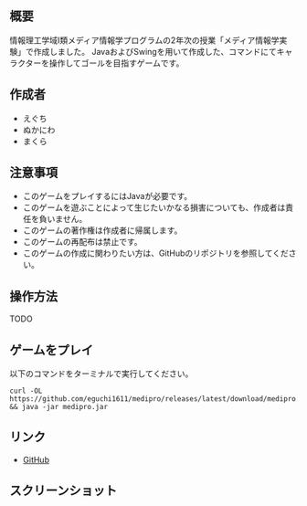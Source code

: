 
## 概要

情報理工学域I類メディア情報学プログラムの2年次の授業「メディア情報学実験」で作成しました。
JavaおよびSwingを用いて作成した、コマンドにてキャラクターを操作してゴールを目指すゲームです。

## 作成者

- えぐち
- ぬかにわ
- まくら

## 注意事項

- このゲームをプレイするにはJavaが必要です。
- このゲームを遊ぶことによって生じたいかなる損害についても、作成者は責任を負いません。
- このゲームの著作権は作成者に帰属します。
- このゲームの再配布は禁止です。
- このゲームの作成に関わりたい方は、GitHubのリポジトリを参照してください。

## 操作方法

TODO

## ゲームをプレイ

以下のコマンドをターミナルで実行してください。

```
curl -OL https://github.com/eguchi1611/medipro/releases/latest/download/medipro.jar && java -jar medipro.jar
```

## リンク

- [GitHub](https://github.com/eguchi1611/medipro)

## スクリーンショット

<Gallery />
